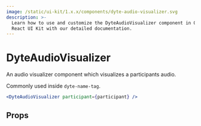 ```yaml
---
image: /static/ui-kit/1.x.x/components/dyte-audio-visualizer.svg
description: >-
  Learn how to use and customize the DyteAudioVisualizer component in Ospi's
  React UI Kit with our detailed documentation.
---
```


# DyteAudioVisualizer

An audio visualizer component which visualizes a participants audio.

Commonly used inside `dyte-name-tag`.

```jsx live
<DyteAudioVisualizer participant={participant} />
```

## Props

<PropsTable of="dyte-audio-visualizer" />

<head>
  <title>React UI Kit DyteAudioVisualizer</title>
</head>
